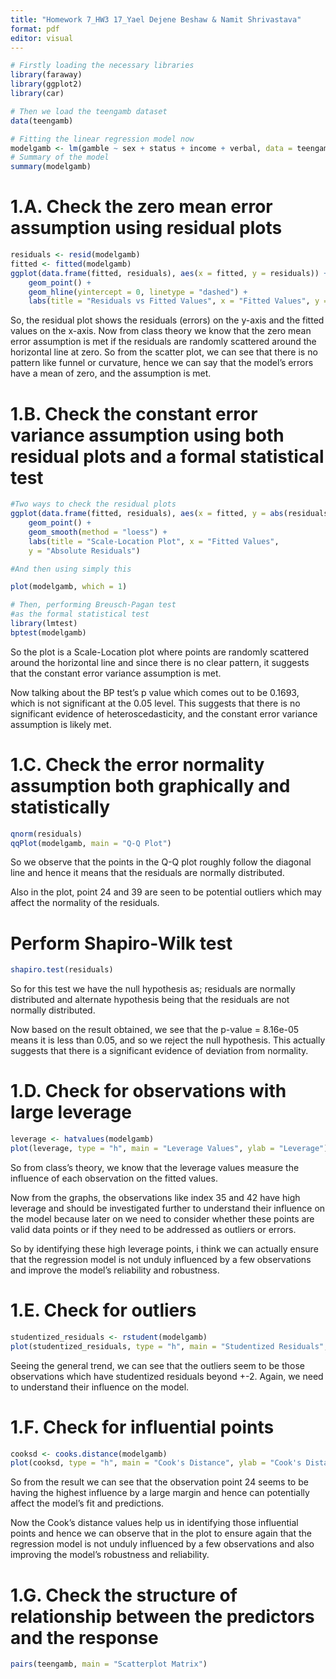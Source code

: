 ```yaml
---
title: "Homework 7_HW3 17_Yael Dejene Beshaw & Namit Shrivastava"
format: pdf
editor: visual
---
```


```r
# Firstly loading the necessary libraries
library(faraway)
library(ggplot2)
library(car)

# Then we load the teengamb dataset
data(teengamb)

# Fitting the linear regression model now
modelgamb <- lm(gamble ~ sex + status + income + verbal, data = teengamb) 
# Summary of the model 
summary(modelgamb)
```
# 1.A. Check the zero mean error assumption using residual plots

```r
residuals <- resid(modelgamb)
fitted <- fitted(modelgamb)
ggplot(data.frame(fitted, residuals), aes(x = fitted, y = residuals)) +
    geom_point() +
    geom_hline(yintercept = 0, linetype = "dashed") +
    labs(title = "Residuals vs Fitted Values", x = "Fitted Values", y = "Residuals")
```
So, the residual plot shows the residuals (errors) on the y-axis and the fitted values on the x-axis.
Now from class theory we know that the zero mean error assumption is met if the residuals are randomly scattered around the horizontal line at zero. So from the scatter plot, we can see that there is no pattern like funnel or curvature, hence we can say that the model's errors have a mean of zero, and the assumption is met.


# 1.B. Check the constant error variance assumption using both residual plots and a formal statistical test
```r
#Two ways to check the residual plots
ggplot(data.frame(fitted, residuals), aes(x = fitted, y = abs(residuals))) +
    geom_point() +
    geom_smooth(method = "loess") +
    labs(title = "Scale-Location Plot", x = "Fitted Values",
    y = "Absolute Residuals")

#And then using simply this

plot(modelgamb, which = 1)

# Then, performing Breusch-Pagan test
#as the formal statistical test
library(lmtest)
bptest(modelgamb)
```
So the plot is a Scale-Location plot where points are randomly scattered around the horizontal line and since there is no clear pattern, it suggests that the constant error variance assumption is met.

Now talking about the BP test's p value which comes out to be 0.1693, which is not significant at the 0.05 level. This suggests that there is no significant evidence of heteroscedasticity, and the constant error variance assumption is likely met.


# 1.C. Check the error normality assumption both graphically and statistically
```r
qnorm(residuals)
qqPlot(modelgamb, main = "Q-Q Plot")
```
So we observe that the points in the Q-Q plot roughly follow the diagonal line and hence it means that the residuals are normally distributed.

Also in the plot, point 24 and 39 are seen to be potential outliers which may affect the normality of the residuals.

# Perform Shapiro-Wilk test
```r
shapiro.test(residuals)
```
So for this test we have the null hypothesis as; residuals are normally distributed and alternate hypothesis being that the residuals are not normally distributed.

Now based on the result obtained, we see that the p-value = 8.16e-05 means it is less than 0.05, and so we reject the null hypothesis. This actually suggests that there is a significant evidence of deviation from normality.


# 1.D. Check for observations with large leverage
```r
leverage <- hatvalues(modelgamb)
plot(leverage, type = "h", main = "Leverage Values", ylab = "Leverage")
```

So from class's theory, we know that the leverage values measure the influence of each observation on the fitted values.

Now from the graphs, the observations like index 35 and 42 have high leverage and should be investigated further to understand their influence on the model because later on we need to consider whether these points are valid data points or if they need to be addressed as outliers or errors.

So by identifying these high leverage points, i think we can actually ensure that the regression model is not unduly influenced by a few observations and improve the model's reliability and robustness.


# 1.E. Check for outliers
```r
studentized_residuals <- rstudent(modelgamb)
plot(studentized_residuals, type = "h", main = "Studentized Residuals", ylab = "Studentized Residuals")
```
Seeing the general trend, we can see that the outliers seem to be those observations which have studentized residuals beyond +-2. Again, we need to understand their influence on the model.

# 1.F. Check for influential points
```r
cooksd <- cooks.distance(modelgamb)
plot(cooksd, type = "h", main = "Cook's Distance", ylab = "Cook's Distance")
```

So from the result we can see that the observation point 24 seems to be having the highest influence by a large margin and hence can potentially affect the model's fit and predictions.

Now the Cook's distance values help us in identifying those influential points and hence we can observe that in the plot to ensure again that the regression model is not unduly influenced by a few observations and also improving the model's robustness and reliability.

# 1.G. Check the structure of relationship between the predictors and the response
```r
pairs(teengamb, main = "Scatterplot Matrix")
```
